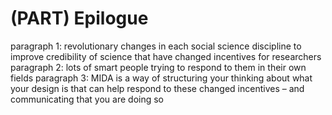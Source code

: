 # (PART) Epilogue  {-} 

paragraph 1: revolutionary changes in each social science discipline to improve credibility of science that have changed incentives for researchers
paragraph 2: lots of smart people trying to respond to them in their own fields
paragraph 3: MIDA is a way of structuring your thinking about what your design is that can help respond to these changed incentives -- and communicating that you are doing so